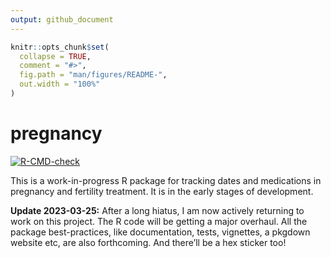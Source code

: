 ```yaml
---
output: github_document
---
```


<!-- README.md is generated from README.Rmd. Please edit that file -->

```r
knitr::opts_chunk$set(
  collapse = TRUE,
  comment = "#>",
  fig.path = "man/figures/README-",
  out.width = "100%"
)
```

# pregnancy

<!-- badges: start -->
[![R-CMD-check](https://github.com/EllaKaye/pregnancy/actions/workflows/R-CMD-check.yaml/badge.svg)](https://github.com/EllaKaye/pregnancy/actions/workflows/R-CMD-check.yaml)
<!-- badges: end -->

This is a work-in-progress R package for tracking dates and medications in pregnancy and fertility treatment. 
It is in the early stages of development. 

**Update 2023-03-25:** 
After a long hiatus, I am now actively returning to work on this project.
The R code will be getting a major overhaul.
All the package best-practices, like documentation, tests, vignettes, a pkgdown website etc, are also forthcoming. And there'll be a hex sticker too!

<!-- ## Installation -->

<!-- You can install the development version of pregnancy from [GitHub](https://github.com/) with: -->

<!-- ``` r -->
<!-- # install.packages("devtools") -->
<!-- devtools::install_github("EllaKaye/pregnancy") -->
<!-- ``` -->

<!-- ## Example -->

<!-- This is a basic example which shows you how to solve a common problem: -->

<!-- ```{r example} -->
<!-- library(pregnancy) -->
<!-- ## basic example code -->
<!-- ``` -->

<!-- What is special about using `README.Rmd` instead of just `README.md`? You can include R chunks like so: -->

<!-- ```{r cars} -->
<!-- summary(cars) -->
<!-- ``` -->

<!-- You'll still need to render `README.Rmd` regularly, to keep `README.md` up-to-date. `devtools::build_readme()` is handy for this. You could also use GitHub Actions to re-render `README.Rmd` every time you push. An example workflow can be found here: <https://github.com/r-lib/actions/tree/v1/examples>. -->
